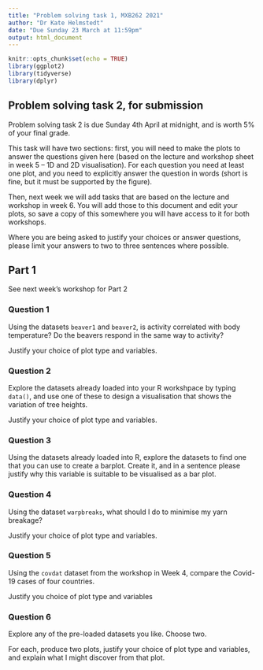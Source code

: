 ```yaml
---
title: "Problem solving task 1, MXB262 2021"
author: "Dr Kate Helmstedt"
date: "Due Sunday 23 March at 11:59pm"
output: html_document
---
```


```r
knitr::opts_chunk$set(echo = TRUE)
library(ggplot2)
library(tidyverse)
library(dplyr)
```

## Problem solving task 2, for submission

Problem solving task 2 is due Sunday 4th April at midnight, and is worth 5% of your final grade. 

This task will have two sections: first, you will need to make the plots to answer the questions given here (based on the lecture and workshop sheet in week 5 -- 1D and 2D visualisation). For each question you need at least one plot, and you need to explicitly answer the question in words (short is fine, but it must be supported by the figure).

Then, next week we will add tasks that are based on the lecture and workshop in week 6. You will add those to this document and edit your plots, so save a copy of this somewhere you will have access to it for both workshops.

Where you are being asked to justify your choices or answer questions, please limit your answers to two to three sentences where possible.

## Part 1

See next week's workshop for Part 2

### Question 1

Using the datasets `beaver1` and `beaver2`, is activity correlated with body temperature? Do the beavers respond in the same way to activity?

Justify your choice of plot type and variables.

### Question 2

Explore the datasets already loaded into your R workshpace by typing `data()`, and use one of these to design a visualisation that shows the variation of tree heights.

Justify your choice of plot type and variables.


### Question 3

Using the datasets already loaded into R, explore the datasets to find one that you can use to create a barplot. Create it, and in a sentence please justify why this variable is suitable to be visualised as a bar plot.

### Question 4

Using the dataset `warpbreaks`, what should I do to minimise my yarn breakage?

Justify your choice of plot type and variables.


### Question 5

Using the `covdat` dataset from the workshop in Week 4, compare the Covid-19 cases of four countries.

Justify you choice of plot type and variables


### Question 6
Explore any of the pre-loaded datasets you like. Choose two. 

For each, produce two plots, justify your choice of plot type and variables, and explain what I might discover from that plot.

